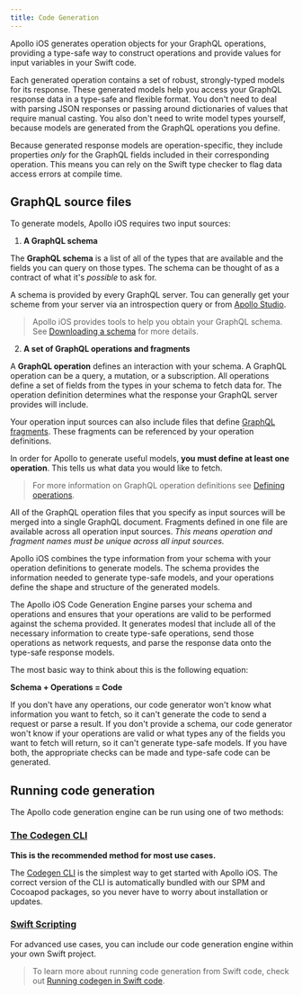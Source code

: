 ```yaml
---
title: Code Generation
---
```


Apollo iOS generates operation objects for your GraphQL operations, providing a type-safe way to construct operations and provide values for input variables in your Swift code.

Each generated operation contains a set of robust, strongly-typed models for its response. These generated models help you access your GraphQL response data in a type-safe and flexible format. You don't need to deal with parsing JSON responses or passing around dictionaries of values that require manual casting. You also don't need to write model types yourself, because models are generated from the GraphQL operations you define.

Because generated response models are operation-specific, they include properties _only_ for the GraphQL fields included in their corresponding operation. This means you can rely on the Swift type checker to flag data access errors at compile time.

## GraphQL source files

To generate models, Apollo iOS requires two input sources:

1. **A GraphQL schema**

 The **GraphQL schema** is a list of all of the types that are available and the fields you can query on those types. The schema can be thought of as a contract of what it's *possible* to ask for.

 A schema is provided by every GraphQL server. Tou can generally get your scheme from your server via an introspection query or from [Apollo Studio](https://www.apollographql.com/docs/studio/).

 > Apollo iOS provides tools to help you obtain your GraphQL schema. See [Downloading a schema](./downloading-schema/) for more details.

2. **A set of GraphQL operations and fragments**

  A **GraphQL operation** defines an interaction with your schema. A GraphQL operation can be a query, a mutation, or a subscription. All operations define a set of fields from the types in your schema to fetch data for. The operation definition determines what the response your GraphQL server provides will include.

  Your operation input sources can also include files that define [GraphQL fragments](./../fetching/fragments). These fragments can be referenced by your operation definitions.

  In order for Apollo to generate useful models, **you must define at least one operation**. This tells us what data you would like to fetch.

  > For more information on GraphQL operation definitions see [Defining operations](./fetching/fetching-data#defining-operations).

  All of the GraphQL operation files that you specify as input sources will be merged into a single GraphQL document. Fragments defined in one file are available across all operation input sources. *This means operation and fragment names must be unique across all input sources.*

Apollo iOS combines the type information from your schema with your operation definitions to generate models. The schema provides the information needed to generate type-safe models, and your operations define the shape and structure of the generated models.

The Apollo iOS Code Generation Engine parses your schema and operations and ensures that your operations are valid to be performed against the schema provided. It generates modesl that include all of the necessary information to create type-safe operations, send those operations as network requests, and parse the response data onto the type-safe response models.

The most basic way to think about this is the following equation:

**Schema + Operations = Code**

If you don't have any operations, our code generator won't know what information you want to fetch, so it can't generate the code to send a request or parse a result. If you don't provide a schema, our code generator won't know if your operations are valid or what types any of the fields you want to fetch will return, so it can't generate type-safe models. If you have both, the appropriate checks can be made and type-safe code can be generated.

## Running code generation

The Apollo code generation engine can be run using one of two methods:

### [The Codegen CLI](./codegen-cli)

**This is the recommended method for most use cases.**

The [Codegen CLI](./codegen-cli) is the simplest way to get started with Apollo iOS. The correct version of the CLI is automatically bundled with our SPM and Cocoapod packages, so you never have to worry about installation or updates.

### [Swift Scripting](./run-codegen-in-swift-code)

For advanced use cases, you can include our code generation engine within your own Swift project.

> To learn more about running code generation from Swift code, check out [Running codegen in Swift code](./run-codegen-in-swift-code).
